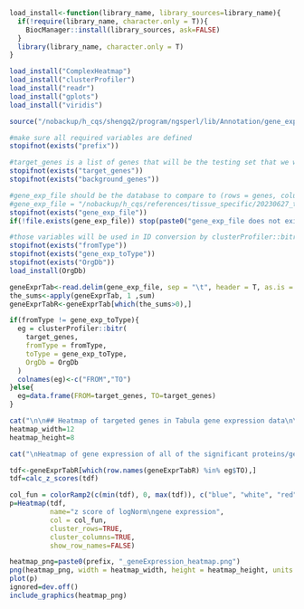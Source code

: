 ```{r}
load_install<-function(library_name, library_sources=library_name){
  if(!require(library_name, character.only = T)){
    BiocManager::install(library_sources, ask=FALSE)
  }
  library(library_name, character.only = T)
}

load_install("ComplexHeatmap")
load_install("clusterProfiler")
load_install("readr")
load_install("gplots")
load_install("viridis")

source("/nobackup/h_cqs/shengq2/program/ngsperl/lib/Annotation/gene_exp_functions.R")
```

```{r}
#make sure all required variables are defined
stopifnot(exists("prefix"))

#target_genes is a list of genes that will be the testing set that we will look at where the background_genes is the full list of genes that were tested to get the target genes.
stopifnot(exists("target_genes"))
stopifnot(exists("background_genes"))

#gene_exp_file should be the database to compare to (rows = genes, columns = celltypes/tissues/samples) WILL NOT BE USED IF ALL gene_exp OPTIONS ARE 'F'
#gene_exp_file = "/nobackup/h_cqs/references/tissue_specific/20230627_tabula_logNorm_averageExpression_matrix_by_tissueOnly.txt.gz"
stopifnot(exists("gene_exp_file"))
if(!file.exists(gene_exp_file)) stop(paste0("gene_exp_file does not exist: ", gene_exp_file))

#those variables will be used in ID conversion by clusterProfiler::bitr if fromType != gene_exp_toType
stopifnot(exists("fromType"))
stopifnot(exists("gene_exp_toType"))
stopifnot(exists("OrgDb"))
load_install(OrgDb)
```

```{r}
geneExprTab<-read.delim(gene_exp_file, sep = "\t", header = T, as.is = T, stringsAsFactors = F, row.names = 1)
the_sums<-apply(geneExprTab, 1 ,sum)
geneExprTabR<-geneExprTab[which(the_sums>0),]

if(fromType != gene_exp_toType){
  eg = clusterProfiler::bitr(
    target_genes,
    fromType = fromType,
    toType = gene_exp_toType,
    OrgDb = OrgDb
  )
  colnames(eg)<-c("FROM","TO")
}else{
  eg=data.frame(FROM=target_genes, TO=target_genes)
}
```

```{r echo = F}
cat("\n\n## Heatmap of targeted genes in Tabula gene expression data\n\n")
heatmap_width=12
heatmap_height=8
```

```{r echo = T, fig.height=heatmap_width, fig.width=heatmap_height}
cat("\nHeatmap of gene expression of all of the significant proteins/genes in target set. Plotted Z-score is calculated for each gene (row) in the heatmap.\n")

tdf<-geneExprTabR[which(row.names(geneExprTabR) %in% eg$TO),]
tdf=calc_z_scores(tdf)

col_fun = colorRamp2(c(min(tdf), 0, max(tdf)), c("blue", "white", "red"))
p=Heatmap(tdf,
          name="z score of logNorm\ngene expression",
          col = col_fun,
          cluster_rows=TRUE,
          cluster_columns=TRUE,
          show_row_names=FALSE)

heatmap_png=paste0(prefix, "_geneExpression_heatmap.png")
png(heatmap_png, width = heatmap_width, height = heatmap_height, units = "in", res = 300)
plot(p)
ignored=dev.off()
include_graphics(heatmap_png)
```
